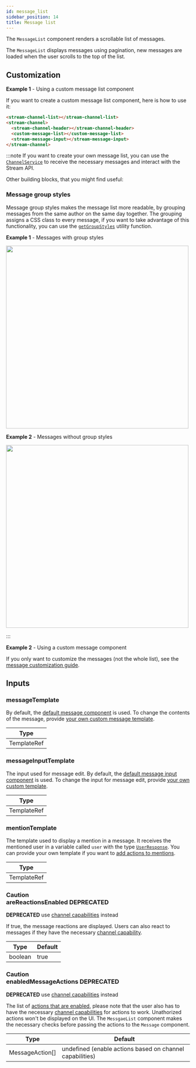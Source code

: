 ```yaml
---
id: message_list
sidebar_position: 14
title: Message list
---
```



The `MessageList` component renders a scrollable list of messages.

The `MessageList` displays messages using pagination, new messages are loaded when the user scrolls to the top of the list.

## Customization

**Example 1** - Using a custom message list component

If you want to create a custom message list component, here is how to use it:

```html
<stream-channel-list></stream-channel-list>
<stream-channel>
  <stream-channel-header></stream-channel-header>
  <custom-message-list></custom-message-list>
  <stream-message-input></stream-message-input>
</stream-channel>
```

:::note
If you want to create your own message list, you can use the [`ChannelService`](../services/channel.mdx) to receive the necessary messages and interact with the Stream API.

Other building blocks, that you might find useful:

### Message group styles

Message group styles makes the message list more readable, by grouping messages from the same author on the same day together. The grouping assigns a CSS class to every message, if you want to take advantage of this functionality, you can use the [`getGroupStyles`](https://github.com/GetStream/stream-chat-angular/tree/master/projects/stream-chat-angular/src/lib/message-list/group-styles.ts) utility function.

**Example 1** - Messages with group styles

<img src={MessagesWithGroupingsScreenhot} width="500" />

**Example 2** - Messages without group styles

<img src={MessagesWithoutGroupingsScreenhot} width="500" />

:::

**Example 2** - Using a custom message component

If you only want to customize the messages (not the whole list), see the [message customization guide](./message.mdx/#customization).

## Inputs

### messageTemplate

By default, the [default message component](./message.mdx) is used. To change the contents of the message, provide [your own custom message template](./message.mdx/#customization).

| Type        |
| ----------- |
| TemplateRef |

### messageInputTemplate

The input used for message edit. By default, the [default message input component](./message-input.mdx) is used. To change the input for message edit, provide [your own custom template](./message-input.mdx/#customization).

| Type        |
| ----------- |
| TemplateRef |

### mentionTemplate

The template used to display a mention in a message. It receives the mentioned user in a variable called `user` with the type [`UserResponse`](https://github.com/GetStream/stream-chat-js/blob/master/src/types.ts). You can provide your own template if you want to [add actions to mentions](../code-examples/mention-actions.mdx).

| Type        |
| ----------- |
| TemplateRef |

### <div class="label caution basic">Caution</div> areReactionsEnabled **DEPRECATED**

**DEPRECATED** use [channel capabilities](https://getstream.io/chat/docs/javascript/channel_capabilities/?language=javascript) instead

If true, the message reactions are displayed. Users can also react to messages if they have the necessary [channel capability](https://getstream.io/chat/docs/javascript/channel_capabilities/?language=javascript).

| Type    | Default |
| ------- | ------- |
| boolean | true    |

### <div class="label caution basic">Caution</div> enabledMessageActions **DEPRECATED**

**DEPRECATED** use [channel capabilities](https://getstream.io/chat/docs/javascript/channel_capabilities/?language=javascript) instead

The list of [actions that are enabled](./message-actions.mdx), please note that the user also has to have the necessary [channel capabilities](https://getstream.io/chat/docs/javascript/channel_capabilities/?language=javascript) for actions to work. Unathorized actions won't be displayed on the UI. The `MessgaeList` component makes the necessary checks before passing the actions to the `Message` component.

| Type            | Default                                                  |
| --------------- | -------------------------------------------------------- |
| MessageAction[] | undefined (enable actions based on channel capabilities) |
